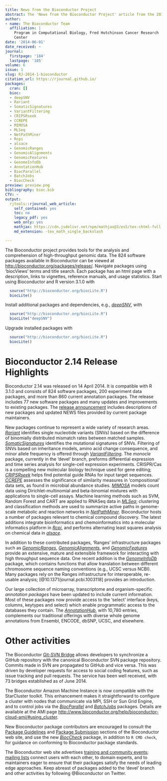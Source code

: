 ```yaml
---
title: News from the Bioconductor Project
abstract: The 'News from the Bioconductor Project' article from the 2014-1 issue.
author:
- name: The Bioconductor Team
  affiliation: |
    Program in Computational Biology, Fred Hutchinson Cancer Research
    Center
date: '2014-06-01'
date_received: ~
journal:
  firstpage: '184'
  lastpage: '185'
volume: 6
issue: 1
slug: RJ-2014-1-bioconductor
citation_url: https://rjournal.github.io/
packages:
  cran: []
  bioc:
  - deepSNV
  - Rariant
  - SomaticSignatures
  - VariantFiltering
  - CRIPSRseek
  - CCREPE
  - MIMOSA
  - MLSeq
  - NetPathMiner
  - Rcpi
  - alsace
  - GenomicRanges
  - GenomicAlignments
  - GenomicFeatures
  - GenomeInfoDb
  - AnnotationHub
  - BiocParallel
  - BatchJobs
  - BiocCheck
preview: preview.png
bibliography: bioc.bib
CTV: ~
output:
  rjtools::rjournal_web_article:
    self_contained: yes
    toc: no
    legacy_pdf: yes
    web_only: yes
    mathjax: https://cdn.jsdelivr.net/npm/mathjax@3/es5/tex-chtml-full.js
    md_extension: -tex_math_single_backslash

---
```


::: article
The Bioconductor project provides tools for the analysis and
comprehension of high-throughput genomic data. The 824 software packages
available in Bioconductor can be viewed at
<http://bioconductor.org/packages/release/>. Navigate packages using
'biocViews' terms and title search. Each package has an html page with a
description, links to vignettes, reference manuals, and usage
statistics. Start using Bioconductor and R version 3.1.0 with

``` r
  source("http://bioconductor.org/biocLite.R")
  biocLite()
```

Install additional packages and dependencies, e.g.,
[*deepSNV*](https://www.bioconductor.org/packages/release/bioc/html/deepSNV.html),
with

``` r
  source("http://bioconductor.org/biocLite.R")
  biocLite("deepSNV")
```

Upgrade installed packages with

``` r
  source("http://bioconductor.org/biocLite.R")
  biocLite()
```

# Bioconductor 2.14 Release Highlights

Bioconductor 2.14 was released on 14 April 2014. It is compatible with R
3.1.0 and consists of 824 software packages, 200 experiment data
packages, and more than 860 current annotation packages. The release
includes 77 new software packages and many updates and improvements to
existing packages. The [release
announcement](http://bioconductor.org/news/bioc_2_14_release/) includes
descriptions of new packages and updated NEWS files provided by current
package maintainers.

New packages continue to represent a wide variety of research areas.
[*Rariant*](https://www.bioconductor.org/packages/release/bioc/html/Rariant.html)
identifies single nucleotide variants (SNVs) based on the difference of
binomially distributed mismatch rates between matched samples.
[*SomaticSignatures*](https://www.bioconductor.org/packages/release/bioc/html/SomaticSignatures.html)
identifies the mutational signatures of SNVs. Filtering of SNVs based on
inheritance models, amino acid change consequence, and minor allele
frequency is offered through
[*VariantFiltering*](https://www.bioconductor.org/packages/release/bioc/html/VariantFiltering.html).
The *monocle* package, currently in the 'devel' branch, preforms
differential expression and time series analysis for single-cell
expression experiments. CRISPR/Cas is a compelling new molecular biology
technique used for gene editing;
[*CRIPSRseek*](https://www.bioconductor.org/packages/release/bioc/html/CRIPSRseek.html)
helps find potential guide RNAs for input target sequences.
[*CCREPE*](https://www.bioconductor.org/packages/release/bioc/html/CCREPE.html)
assesses the significance of similarity measures in 'compositional' data
sets, as found in microbial abundance studies.
[*MIMOSA*](https://www.bioconductor.org/packages/release/bioc/html/MIMOSA.html)
models count data using Dirichlet-multinomial and beta-binomial mixtures
with applications to single-cell assays. Machine learning methods such
as SVM, Random Forest and CART are applied to RNASeq data in
[*MLSeq*](https://www.bioconductor.org/packages/release/bioc/html/MLSeq.html);
clustering and classification methods are used to summarize active paths
in genome-scale metabolic and reaction networks in
[*NetPathMiner*](https://www.bioconductor.org/packages/release/bioc/html/NetPathMiner.html).
Bioconductor hosts a number of packages relevant to chemical compound
discovery. The latest additions integrate bioinformatics and
chemoinformatics into a molecular informatics platform in
[*Rcpi*](https://www.bioconductor.org/packages/release/bioc/html/Rcpi.html),
and performs alternating least squares analysis on chemical data in
[*alsace*](https://www.bioconductor.org/packages/release/bioc/html/alsace.html).

In addition to these contributed packages, 'Ranges' infrastructure
packages such as
[*GenomicRanges*](https://www.bioconductor.org/packages/release/bioc/html/GenomicRanges.html),
[*GenomicAlignments*](https://www.bioconductor.org/packages/release/bioc/html/GenomicAlignments.html),
and
[*GenomicFeatures*](https://www.bioconductor.org/packages/release/bioc/html/GenomicFeatures.html)
provide an extensive, mature and extensible framework for interacting
with high throughput sequence data. One recent addition is the
[*GenomeInfoDb*](https://www.bioconductor.org/packages/release/bioc/html/GenomeInfoDb.html)
package, which contains functions that allow translation between
different chromosome sequence naming conventions (e.g., UCSC versus
NCBI). Many packages rely on the Ranges infrastructure for
interoperable, re-usable analysis; [@10.1371/journal.pcbi.1003118]
provides an introduction.

Our large collection of microarray, transcriptome and organism-specific
*annotation packages* have been updated to include current information.
Most of these packages now provide access to the 'select' interface
(keys, columns, keytypes and select) which enable programmatic access to
the databases they contain. The
[*AnnotationHub*](https://www.bioconductor.org/packages/release/bioc/html/AnnotationHub.html),
with 10,780 entries, complements our traditional offerings with diverse
whole genome annotations from Ensembl, ENCODE, dbSNP, UCSC, and
elsewhere.

# Other activities

The Bioconductor [Git-SVN
Bridge](http://bioconductor.org/developers/how-to/git-svn/) allows
developers to synchronize a GitHub repository with the canonical
Bioconductor SVN package repository. Commits made in SVN are propagated
to GitHub and vice versa. This was driven by developer requests for
access to social coding features, such as issue tracking and pull
requests. The service has been well received, with 73 bridges
established as of June 2014.

The Bioconductor Amazon Machine Instance is now compatible with the
StarCluster toolkit. This enhancement makes it straightforward to
configure a cluster with nodes that communicate via MPI, SSH or Sun Grid
Engine, and to control jobs via the
[*BiocParallel*](https://www.bioconductor.org/packages/release/bioc/html/BiocParallel.html)
and
[*BatchJobs*](https://www.bioconductor.org/packages/release/bioc/html/BatchJobs.html)
packages. Details are available at the AMI page
<http://www.bioconductor.org/help/bioconductor-cloud-ami/#using_cluster>.

New Bioconductor package contributors are encouraged to consult the
[Package
Guidelines](http://bioconductor.org/developers/package-guidelines/) and
[Package
Submission](http://bioconductor.org/developers/package-submission/)
sections of the Bioconductor web site, and use the new
[*BiocCheck*](https://www.bioconductor.org/packages/release/bioc/html/BiocCheck.html)
package, in addition to `R CMD check`, for guidance on conforming to
Bioconductor package standards.

The Bioconductor web site advertises [training and community
events](http://bioconductor.org/help/events/); [mailing
lists](http://bioconductor.org/help/mailing-list/) connect users with
each other, to domain experts, and to maintainers eager to ensure that
their packages satisfy the needs of leading edge approaches. Keep
abreast of packages added to the 'devel' branch and other activities by
following \@Bioconductor on Twitter.
:::
